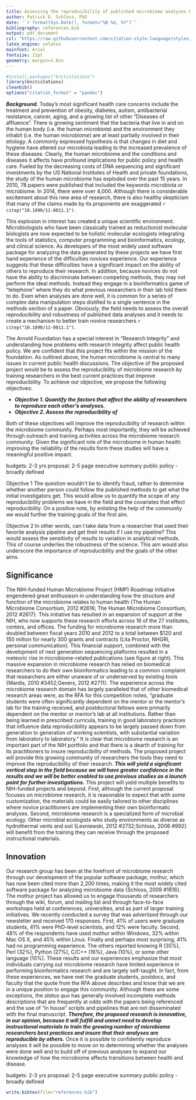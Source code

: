```yaml
---
title: Assessing the reproducibility of published microbiome analyses by teaching scientists methods to improve their own reproducibility
author: Patrick D. Schloss, PhD
date: '`r format(Sys.Date(), format="%B %d, %Y")`'
bibliography: references.bib
output: pdf_document
csl: "https://raw.githubusercontent.com/citation-style-language/styles/master/american-society-for-microbiology.csl"
latex_engine: xelatex
mainfont: Arial
fontsize: 11pt
geometry: margin=1.0in
---
```



```r
#install.packages("knitcitations")
library(knitcitations)
cleanbib()
options("citation_format" = "pandoc")
```

***Background.*** Today's most significant health care concerns include the treatment and prevention of obesity, diabetes, autism, antibacterial resistance, cancer, aging, and a growing list of other "Diseases of affluence". There is growing sentiment that the bacteria that live in and on the human body (i.e. the human *microbiota*) and the environment they inhabit (i.e. the human *microbiome*) are at least partially involved in their etiology. A commonly expressed hypothesis is that changes in diet and hygiene have altered our microbiota leading to the increased prevalence of these diseases. Clearly, the human microbiome and the conditions and diseases it affects have profound implications for public policy and health care. Fueled by the decreasing costs of DNA sequencing and significant investments by the US National Institutes of Health and private foundations, the study of the human microbiome has exploded over the past 15 years. In 2010, 78 papers were published that included the keywords microbiota or microbiome. In 2014, there were over 4,000. Although there is considerable excitement about this new area of research, there is also healthy skepticism that many of the claims made by its proponents are exaggerated `r citep("10.1890/11-0011.1")`.

This explosion in interest has created a unique scientific environment. Microbiologists who have been classically trained as reductionist molecular biologists are now expected to be holistic molecular ecologists integrating the tools of statistics, computer programming and bioinformatics, ecology, and clinical science. As developers of the most widely used software package for analyzing the data generated by these projects we have first hand experience of the difficulties novices experience. Our experience suggests that these difficulties have a significant impact on the ability of others to reproduce their research. In addition, because novices do not have the ability to discriminate between competing methods, they may not perform the ideal methods. Instead they engage in a bioinformatics game of "telephone" where they do what previous researchers in their lab told them to do. Even when analyses are done well, it is common for a series of complex data manipulation steps distilled to a single sentence in the methods section of a paper. Obviously, the field needs to assess the overall reproducibility and robustness of published data analyses and it needs to create a mechanism to better train novice researchers `r citep("10.1890/11-0011.1")`.

The Arnold Foundation has a special interest in “Research Integrity” and understanding how problems with research integrity affect public health policy. We are confident that this project fits within the mission of the foundation. As outlined above, the human microbiome is central to many issues in current public health discussions. The objective of the proposed project would be to assess the reproducibility of microbiome research by training researchers in the best current practices that improve reproducibility. To achieve our objective, we propose the following objectives:


* ***Objective 1. Quantify the factors that affect the ability of researchers to reproduce each other's analyses.***  
* ***Objective 2. Assess the reproducibility of***



Both of these objectives will improve the reproducibility of research within the microbiome community. Perhaps most importantly, they will be achieved through outreach and training activities across the microbiome research community. Given the significant role of the microbiome in human health improving the reliability of the results form these studies will have a meaningful positive impact.



budgets: 2-3 yrs
proposal: 2-5 page executive summary
public policy - broadly defined

Objective 1
The question wouldn’t be to identify fraud, rather to determine whether another person could follow the published methods to get what the initial investigators get. This would allow us to quantify the scope of any reproducibility problems we have in the field and the covariates that effect reproducibility. On a positive note, by enlisting the help of the community we would further the training goals of the first aim.


Objective 2
In other words, can I take data from a researcher that used their favorite analysis pipeline and get their results if I use my pipeline? This would  assess the sensitivity of results to variation in analytical methods. This of course underlies the robustness of the science. This aim would also underscore the importance of reproducibility and the goals of the other aims.










## Significance

The NIH-funded Human Microbiome Project (HMP) Roadmap Initiative engendered
great enthusiasm in understanding how the structure and function of the
microbiome relates to human health {The Human Microbiome Consortium, 2012 #2616;
The Human Microbiome Consortium, 2012 #2617}. This initiative has resulted
in an expansion of support at the NIH, who now supports these research efforts
across 16 of the 27 institutes, centers, and offices. The funding for microbiome
research more than doubled between fiscal years 2010 and 2012 to a total between
$120 and 150 million for nearly 300 grants and contracts (Lita Proctor, NHGRI,
personal communication). This financial support, combined with the development
of next generation sequencing platforms resulted in a meteoric rise in
microbiome-related publications (see figure at right).  This
massive expansion in microbiome research has relied on biomedical researchers to
do their own bioinformatics leading to a common complaint that researchers are
either unaware of or underserved by existing tools {Mardis, 2010 #3452;Gevers, 2012
#2711}. The experience across the microbiome research domain has largely
paralleled that of other biomedical research areas were, as the RFA for this
competition notes, "graduate students were often significantly dependent on the
mentor or the mentor's lab for the training received, and postdoctoral fellows
were primarily dependent on the mentor or mentor's lab at all institutions.
Rather than being learned in prescribed curricula, training in good laboratory
practices that influence data reproducibility appears to be largely passed down
from generation to generation of working scientists, with substantial
variation from laboratory to laboratory." It is clear that microbiome research
is an important part of the NIH portfolio and that there is a dearth of training
for its practitioners to insure reproducibility of methods. The proposed project
will provide this growing community of researchers the tools they need to
improve the reproducibility of their research. ***This will yield a significant
vertical step in the field because we will have greater confidence in the
results and we will be better enabled to use previous studies as a launch point
for further investigations.*** This project will yield multiple benefits to
NIH-funded projects and beyond. First, although the current proposal focuses on
microbiome research, it is reasonable to expect that with some customization,
the materials could be easily tailored to other disciplines where novice
practitioners are implementing their own bioinformatic analyses. Second,
microbiome research is a specialized form of microbial ecology. Other microbial
ecologists who study environments as diverse as hydrothermal vents and soil
{Lesniewski, 2012 #2732;Schloss, 2006 #992} will benefit from the training they
can receive through the proposed instructional materials.

## Innovation
Our research group has been at the forefront of microbiome research through our
development of the popular software package, mothur, which has now been cited
more than 2,200 times, making it the most widely cited software package for
analyzing microbiome data {Schloss, 2009 #1816}. The mothur project has allowed
us to engage thousands of researchers through the wiki, forum, and mailing list
and through face-to-face workshops held at conferences, universities, and as
part of larger training initiatives. We recently conducted a survey that was
advertised through our newsletter and received 170 responses. First, 41% of
users were graduate students, 41% were PhD-level scientists, and 12% were
faculty. Second, 48% of the respondents have used mothur within Windows, 32%
within Mac OS X, and 45% within Linux. Finally and perhaps most surprising, 41%
had no programming experience. The others reported knowing R (35%), Perl (32%),
Python (27%), C/C++ (16%), Java (10%), or some other language (10%).  These
results and our experiences emphasize that most individuals carrying out
microbiome research have limited experience in performing bioinformatics
research and are largely self-taught. In fact, from these experiences, we have
met the graduate students, postdocs, and faculty that the quote from the RFA
above describes and know that we are in a unique position to engage this
community. Although there are some exceptions, the *status quo* has generally
involved incomplete methods descriptions that are frequently at odds with the
papers being referenced and the use of "in house" scripts and pipelines that are
not disseminated with the final manuscript. ***Therefore, the proposed research
is innovative, in our opinion, because it will fulfill and unmet need to develop
instructional materials to train the growing number of microbiome researchers
best practices and insure that their analyses are reproducible by others.***
Once it is possible to confidently reproduce analyses it will be possible to
move on to determining whether the analyses were done well and to build off of
previous analyses to expand our knowledge of how the microbiome affects
transitions between health and disease.




budgets: 2-3 yrs
proposal: 2-5 page executive summary
public policy - broadly defined



```r
write.bibtex(file="references.bib")
```
